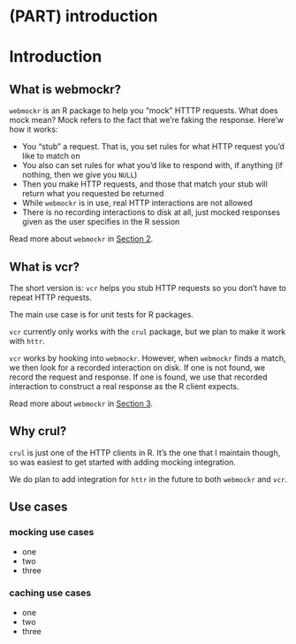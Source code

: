 #  (PART) introduction {-}

# Introduction {#intro}

## What is webmockr? {#what-webmockr}

`webmockr` is an R package to help you "mock" HTTTP requests. What does mock mean? Mock refers to the fact that we're faking the response. Here'w how it works:

* You "stub" a request. That is, you set rules for what HTTP request you'd like to match on
* You also can set rules for what you'd like to respond with, if anything (if nothing, then we give you `NULL`)
* Then you make HTTP requests, and those that match your stub will return what you requested be returned
* While `webmockr` is in use, real HTTP interactions are not allowed
* There is no recording interactions to disk at all, just mocked responses given as the user specifies in the R session

Read more about `webmockr` in [Section 2](#mocking).

## What is vcr? {#what-vcr}

The short version is: `vcr` helps you stub HTTP requests so you don't have to repeat HTTP requests.

The main use case is for unit tests for R packages.

`vcr` currently only works with the `crul` package, but we plan to make it work with `httr`.

`vcr` works by hooking into `webmockr`. However, when `webmockr` finds a match, we then look for a recorded interaction on disk. If one is not found, we record the request and response. If one is found, we use that recorded interaction to construct a real response as the R client expects.

Read more about `webmockr` in [Section 3](#vcr-intro).

## Why crul? {#why-crul}

`crul` is just one of the HTTP clients in R. It's the one that I maintain though, so was easiest to get started with adding mocking integration.

We do plan to add integration for `httr` in the future to both `webmockr` and `vcr`.

## Use cases {#use-cases}

### mocking use cases {#use-cases-mocking}

* one
* two 
* three

### caching use cases {#use-cases-caching}

* one
* two 
* three
